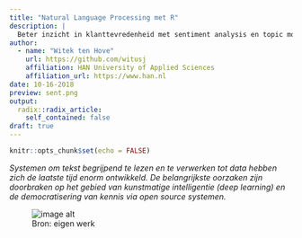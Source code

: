 ```yaml
---
title: "Natural Language Processing met R"
description: |
  Beter inzicht in klanttevredenheid met sentiment analysis en topic modeling.
author:
  - name: "Witek ten Hove"
    url: https://github.com/witusj
    affiliation: HAN University of Applied Sciences
    affiliation_url: https://www.han.nl
date: 10-16-2018
preview: sent.png
output:
  radix::radix_article:
    self_contained: false
draft: true    
---
```


```r
knitr::opts_chunk$set(echo = FALSE)
```

<em>
Systemen om tekst begrijpend te lezen en te verwerken tot data hebben zich de laatste tijd enorm ontwikkeld. De belangrijkste oorzaken zijn doorbraken op het gebied van kunstmatige intelligentie (deep learning) en de democratisering van kennis via open source systemen.
</em>

<figure>
    <img src='sent.png' alt='image alt' />
    <figcaption>Bron: eigen werk</figcaption>
</figure>

